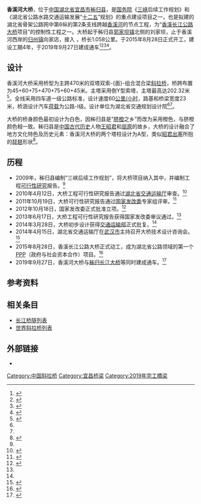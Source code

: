 {{Infobox bridge
|bridge_name=香溪河大桥
|native_name=
|image=
|image_size=270
|caption=
|official_name=
|carries={{中国省道名|255|P=湖北|兴山至五峰公路}}
|crosses=[[香溪河|香溪河]]
|locale={{flagicon|CHN}} [[湖北省|湖北省]][[秭归县|秭归县]]
|maint=
|id=
|engineering=湖北省交通规划设计院
|design=[[斜拉桥|斜拉桥]]
|mainspan={{convert|470|m|ft|0}}
|length={{convert|1058|m|ft|0}}
|width={{convert|23|m|ft|0}}
|clearance=
|below=
|height={{convert|202.32|m|ft|0}}
|traffic=
|begin=2015年8月28日
|complete=
|open=2019年9月27日
|closed=
|toll=
|builder=武汉市政建设集团<br>中铁大桥局七公司<br>武汉市市政路桥有限公司
|map_cue=
|map_image=
|map_text=
|map_width=
|coordinates=
|references=
|extra={{Location map | China Hubei | label=香溪河大桥 | label_size=80 | lat_deg=30 | lat_min=58 | lat_sec=28 | lon_deg=110 | lon_min=46 | lon_sec=7 | position=bottom | width= | float=center | caption=}}
}}

'''香溪河大桥'''，位于[[中国|中国]][[湖北省|湖北省]][[宜昌市|宜昌市]][[秭归县|秭归县]]，是[[中华人民共和国国务院|国务院]]《[[三峡工程|三峡]]后续工作规划》和《湖北省公路水路交通运输发展“[[十二五|十二五]]”规划》的重点建设项目之一，也是拟建的湖北省骨架公路网中第6纵的第2条支线跨越[[香溪河|香溪河]]的节点工程，为“[[秭归长江大桥#香溪长江公路大桥|香溪长江公路大桥]]项目”的控制性工程之一。大桥起于秭归县[[郭家坝镇|郭家坝镇]]北侧的刘家坝，止于香溪河西岸的[[归州镇|归州镇]]向家店，接入 {{中国省道名|255|P=湖北}}，桥长1.058公里。于2015年8月28日正式开工，建设工期4年，于2019年9月27日建成通车<ref name="dg">{{cite web|url=http://finance.inewsweek.cn/20150828,85965.html|title=香溪长江公路大桥湖北秭归县动工|author=郭晓莹 董晓斌|date=2015-08-28|publisher=中新财经|deadurl=yes|archiveurl=https://web.archive.org/web/20160304125509/http://finance.inewsweek.cn/20150828,85965.html|archivedate=2016-03-04|access-date=2019-09-12}}</ref><ref name="cb">{{cite web | url=http://www.zigui.gov.cn/2014-04/11/cms658685article.shtml | title=香溪长江公路大桥初步设计获得交通运输部批复 | publisher=三峡秭归在线 | date=2014-04-11 | accessdate=2014-07-17 | author=马尚钦 | archive-url=https://web.archive.org/web/20140724220813/http://www.zigui.gov.cn/2014-04/11/cms658685article.shtml | archive-date=2014-07-24 | dead-url=yes }}</ref><ref name="xxgk">{{cite web | url=http://xxgk.yichang.gov.cn/gov/jcms_files/jcms1/web55/site/art/2013/9/3/art_9417_463504.html | title=宜昌香溪长江公路大桥桥型方案汇报会顺利召开 | publisher=宜昌市政府信息公开 | date=2013-09-03 | accessdate=2014-07-17 | author=宜昌市公路管理局 | deadurl=yes | archiveurl=https://web.archive.org/web/20140726160239/http://xxgk.yichang.gov.cn/gov/jcms_files/jcms1/web55/site/art/2013/9/3/art_9417_463504.html | archivedate=2014-07-26 }}</ref><ref name="cn3x">{{cite web | url=http://www.cn3x.com.cn/zt/content/2013-06/24/content_415339.htm | title=香溪长江公路大桥预计年内正式开工 | publisher=三峡宜昌网 | date=2013-06-24 | accessdate=2014-07-17 | author=章良 裴姝婧 王道禹 | deadurl=yes | archiveurl=https://web.archive.org/web/20140726090544/http://www.cn3x.com.cn/zt/content/2013-06/24/content_415339.htm | archivedate=2014-07-26 }}</ref>。

==设计==
香溪河大桥采用桥型为主跨470米的双塔双索-{面}-组合混合梁[[斜拉桥|斜拉桥]]，桥跨布置为45+60+75+470+75+60+45米。主塔采用倒Y型索塔，主塔最高达202.32米<ref>{{cite news|url=http://www.zigui.gov.cn/2016/0329/511882.shtml|title=香溪河大桥成功灌注东主塔首根深水桩基|author=秦长征 程军明|date=2016-03-29|publisher=三峡秭归在线|accessdate=2019-09-12|archive-date=2019-11-06|archive-url=https://web.archive.org/web/20191106154105/http://www.zigui.gov.cn/2016/0329/511882.shtml|dead-url=no}}</ref>。全线采用四车道一级公路标准，设计速度60[[公里/小时|公里/小时]]，路基和桥梁宽度23米，桥涵设计汽车[[荷载|荷载]]为公路-Ⅰ级。设计单位为湖北省交通规划设计院<ref name="cb"/><ref name="xxgk"/>。

大桥的桥身颜色最初设计为白色，因秭归县是“[[脐橙|脐橙]]之乡”而改为采用橙色，与脐橙颜色相一致。秭归县是[[中国历史|中国古代历史]]人物[[王昭君|王昭君]]和[[屈原|屈原]]的故乡，大桥的设计融合了地方文化特色及历史元素：香溪河大桥的两个塔柱设计为A型，类似[[昭君出塞|昭君出塞]]所抱的[[琵琶|琵琶]]形状<ref>{{cite web | url=http://www.zigui.gov.cn/2014-04/14/cms658824article.shtml | title=香溪长江公路大桥初步设计通过交通部批复 | publisher=三峡秭归在线 | date=2014-04-14 | accessdate=2014-07-17 | author=李毅 马尚钦 王奎 | archive-url=https://web.archive.org/web/20140724233143/http://www.zigui.gov.cn/2014-04/14/cms658824article.shtml | archive-date=2014-07-24 | dead-url=yes }}</ref>。

==历程==
* 2009年，秭归县编制“三峡后续工作规划”，将大桥项目纳入其中，并编制工程[[可行性研究|可行性研究]]报告。<ref name="cn3x"/>
* 2010年4月12日，大桥工程可行性研究报告通过[[湖北省交通运输厅|湖北省交通运输厅]]审查。<ref>{{cite web | url=http://www.hb.chinanews.com/news/2010/0412/50841.html | title=宜昌香溪长江公路大桥工程可行性报告获审查通过 | publisher=湖北新闻网 | date=2010-04-12 | accessdate=2014-07-17 | author=马尚钦 | archive-date=2014-07-25 | archive-url=https://web.archive.org/web/20140725231336/http://www.hb.chinanews.com/news/2010/0412/50841.html | dead-url=no }}</ref>
* 2011年10月19日，大桥可行性研究报告通过[[国家发改委|国家发改委]]专家组评审。<ref>{{cite web | url=http://hbrb.cnhubei.com/HTML/hbrb/20111021/hbrb1536724.html | title=香溪长江公路大桥通过评审 | publisher=湖北日报 | date=2011-10-21 | accessdate=2014-07-17 | author=李先宏 刘紫荣 郑琼 | archive-date=2016-03-24 | archive-url=https://web.archive.org/web/20160324193815/http://hbrb.cnhubei.com/HTML/hbrb/20111021/hbrb1536724.html | dead-url=yes }}</ref>
* 2012年10月18日，国家发改委正式批准立项。<ref>{{cite web | url=http://www.zigui.gov.cn/2012-10/21/cms585109article.shtml | title=香溪长江公路大桥通过立项 | publisher=三峡商报 | date=2012-10-21 | accessdate=2014-07-17 | author=叶小梅 秦琼 王道禹 | archive-url=https://web.archive.org/web/20140201224645/http://www.zigui.gov.cn/2012-10/21/cms585109article.shtml | archive-date=2014-02-01 | dead-url=yes }}</ref>
* 2013年6月17日，大桥工程可行性研究报告获得国家发改委审议通过。<ref name="cn3x"/>
* 2014年3月28日，大桥初步设计获得[[中华人民共和国交通运输部|交通运输部]]正式批复。<ref name="cb"/>
* 2014年4月15日，湖北省交通运输厅在[[武汉市|武汉市]]主持召开大桥技术设计咨询会。<ref>{{cite web | url=http://www.moc.gov.cn/st2010/hubei/hb_jiaotongxw/jtxw_wenzibd/201404/t20140421_1608130.html | title=香溪长江公路大桥技术设计咨询会顺利召开 | publisher=湖北省交通运输厅 | date=2014-04-21 | accessdate=2014-07-17 | author= | deadurl=yes | archiveurl=https://web.archive.org/web/20140724215538/http://www.moc.gov.cn/st2010/hubei/hb_jiaotongxw/jtxw_wenzibd/201404/t20140421_1608130.html | archivedate=2014-07-24 }}</ref>
* 2015年8月28日，香溪长江公路大桥正式动工，成为湖北省公路领域的第一个[[公私伙伴关系|PPP]]（政府与社会资本合作）项目。<ref>{{cite web|url=http://news.cnhubei.com/xw/jj/201508/t3369296.shtml|title=湖北公路领域首个PPP项目香溪长江公路大桥正式开工|author=周鹏 郑家裕 肖鹏程|date=2015-08-28|publisher=荆楚网|access-date=2019-09-12|archive-url=https://web.archive.org/web/20191106213540/http://news.cnhubei.com/xw/jj/201508/t3369296.shtml|archive-date=2019-11-06|dead-url=yes}}</ref>
* 2019年9月27日，香溪河大桥与[[秭归长江大桥|秭归长江大桥]]等同时建成通车。<ref>{{cite web |author1=熊峰 黄炎秋 沈培荣 高玥 黄健 陈杰 |title=宜昌香溪长江公路大桥工程通车 “五桥一隧”连通沪蓉沪渝高速线 |url=http://www.cnr.cn/hubei/yuanchuang/20190927/t20190927_524796499.shtml |publisher=央广网 |accessdate=2019-10-08 |date=2019-09-27 |archive-date=2019-10-08 |archive-url=https://web.archive.org/web/20191008152705/http://www.cnr.cn/hubei/yuanchuang/20190927/t20190927_524796499.shtml |dead-url=no }}</ref>

==参考资料==
{{reflist}}

==相关条目==
* [[长江桥隧列表|长江桥隧列表]]
* [[世界斜拉桥列表|世界斜拉桥列表]]

==外部链接==
* {{YouTube|yt5aletT2m0|Xiangxi Yangtze River Bridge Documentary香溪长江大桥建设纪实}}

{{DEFAULTSORT:X}}
[[Category:中国斜拉桥|Category:中国斜拉桥]]
[[Category:宜昌桥梁|Category:宜昌桥梁]]
[[Category:2019年完工橋梁|Category:2019年完工橋梁]]